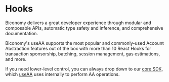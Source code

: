 # Hooks

Biconomy delivers a great developer experience through modular and composable APIs, automatic type safety and inference, and comprehensive documentation.

Biconomy's useAA supports the most popular and commonly-used Account Abstraction features out of the box with more than 10 React Hooks for transaction sponsorship, batching, session management, gas estimations, and more.

If you need lower-level control, you can always drop down to our [core SDK](https://github.com/bcnmy/biconomy-client-sdk), which [useAA](https://github.com/bcnmy/useAA) uses internally to perform AA operations.

